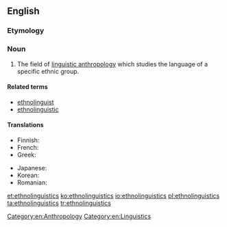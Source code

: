 ==English==

===Etymology===
{{prefix|ethno|linguistics|lang=en}}

===Noun===
{{wikipedia}}
{{en-noun|-}}

# The field of [[linguistic anthropology]] which studies the language of a specific ethnic group.

====Related terms====
* [[ethnolinguist]]
* [[ethnolinguistic]]

====Translations====
{{trans-top|field of linguistic anthropology}}
* Finnish: {{t|fi|etnolingvistiikka}}
* French: {{t+|fr|ethnolinguistique|f}}
* Greek: {{t|el|εθνογλωσσολογία|f}}
{{trans-mid}}
* Japanese: {{t|ja|民族言語学|tr=minzokugengogaku}}
* Korean: {{t|ko|민족언어학|sc=Hang}}
* Romanian: {{t+|ro|etnolingvistică|f}}
{{trans-bottom}}

[[Category:en:Anthropology]]
[[Category:en:Linguistics]]

[[et:ethnolinguistics]]
[[ko:ethnolinguistics]]
[[io:ethnolinguistics]]
[[pl:ethnolinguistics]]
[[ta:ethnolinguistics]]
[[tr:ethnolinguistics]]